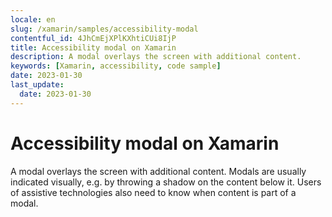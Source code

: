```yaml
---
locale: en
slug: /xamarin/samples/accessibility-modal
contentful_id: 4JhCmEjXPlKXhtiCUi8IjP
title: Accessibility modal on Xamarin
description: A modal overlays the screen with additional content.
keywords: [Xamarin, accessibility, code sample]
date: 2023-01-30
last_update:
  date: 2023-01-30
---
```


# Accessibility modal on Xamarin

A modal overlays the screen with additional content. Modals are usually indicated visually, e.g. by throwing a shadow on the content below it. Users of assistive technologies also need to know when content is part of a modal.

<CodeSample id="accessibility-modal" locale="en" platform="xamarin"/>

